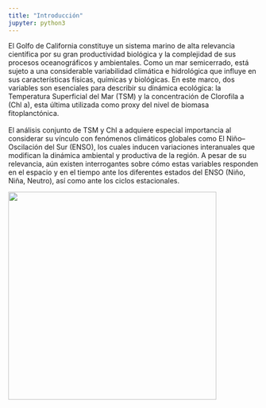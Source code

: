 ```yaml
---
title: "Introducción"
jupyter: python3
---
```


El Golfo de California constituye un sistema marino de alta relevancia científica por su gran productividad biológica y la complejidad de sus procesos oceanográficos y ambientales. Como un mar semicerrado, está sujeto a una considerable variabilidad climática e hidrológica que influye en sus características físicas, químicas y biológicas. En este marco, dos variables son esenciales para describir su dinámica ecológica: la Temperatura Superficial del Mar (TSM) y la concentración de Clorofila a (Chl a), esta última utilizada como proxy del nivel de biomasa fitoplanctónica.\
\
El análisis conjunto de TSM y Chl a adquiere especial importancia al considerar su vínculo con fenómenos climáticos globales como El Niño–Oscilación del Sur (ENSO), los cuales inducen variaciones interanuales que modifican la dinámica ambiental y productiva de la región. A pesar de su relevancia, aún existen interrogantes sobre cómo estas variables responden en el espacio y en el tiempo ante los diferentes estados del ENSO (Niño, Niña, Neutro), así como ante los ciclos estacionales.

![](https://th.bing.com/th/id/R.edaaa8dbe92d1f3301b08b55bd23d8cb?rik=0RJ7tqrVGUAPFg&riu=http%3a%2f%2fsaberesyciencias.com.mx%2fwp-content%2fuploads%2f2016%2f06%2fp-10-y-11.jpg&ehk=4nK%2bUU1E8wOronjBJ%2btVQ%2fYtbMYLXkpZeWs2gIcKbFY%3d&risl=&pid=ImgRaw&r=0&sres=1&sresct=1){fig-align="center" width="419"}
